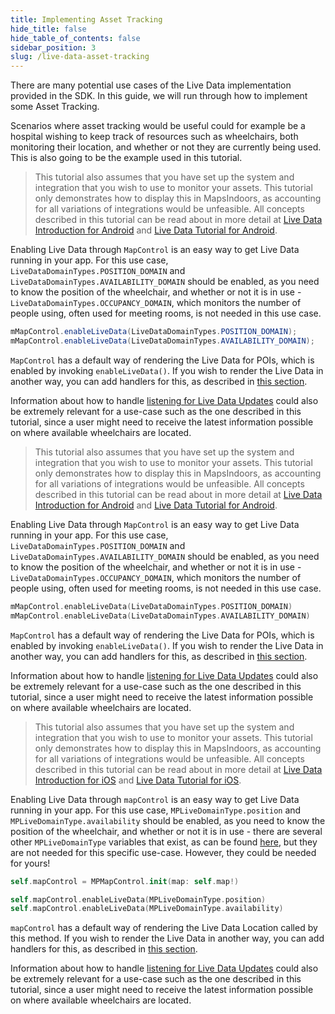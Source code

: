 ```yaml
---
title: Implementing Asset Tracking
hide_title: false
hide_table_of_contents: false
sidebar_position: 3
slug: /live-data-asset-tracking
---
```



There are many potential use cases of the Live Data implementation provided in the SDK. In this guide, we will run through how to implement some Asset Tracking.

Scenarios where asset tracking would be useful could for example be a hospital wishing to keep track of resources such as wheelchairs, both monitoring their location, and whether or not they are currently being used. This is also going to be the example used in this tutorial.

<Tabs groupId="live-data-intro">
<TabItem value="android" label="Android" default>

<Tabs groupId="live-data-intro-platform">
<TabItem value="java" label="Java" default>

> This tutorial also assumes that you have set up the system and integration that you wish to use to monitor your assets. This tutorial only demonstrates how to display this in MapsIndoors, as accounting for all variations of integrations would be unfeasible. All concepts described in this tutorial can be read about in more detail at [Live Data Introduction for Android](map/live-data/live-data-intro-android) and [Live Data Tutorial for Android](map/live-data/live-data-tutorial-android).

Enabling Live Data through `MapControl` is an easy way to get Live Data running in your app. For this use case, `LiveDataDomainTypes.POSITION_DOMAIN` and `LiveDataDomainTypes.AVAILABILITY_DOMAIN` should be enabled, as you need to know the position of the wheelchair, and whether or not it is in use - `LiveDataDomainTypes.OCCUPANCY_DOMAIN`, which monitors the number of people using, often used for meeting rooms, is not needed in this use case.

```java
mMapControl.enableLiveData(LiveDataDomainTypes.POSITION_DOMAIN);
mMapControl.enableLiveData(LiveDataDomainTypes.AVAILABILITY_DOMAIN);
```

`MapControl` has a default way of rendering the Live Data for POIs, which is enabled by invoking `enableLiveData()`. If you wish to render the Live Data in another way, you can add handlers for this, as described in [this section](map/live-data/live-data-intro-android/#rendering-live-data-locations).

Information about how to handle [listening for Live Data Updates](map/live-data/live-data-intro-android/#listening-for-live-updates) could also be extremely relevant for a use-case such as the one described in this tutorial, since a user might need to receive the latest information possible on where available wheelchairs are located.

</TabItem>
<TabItem value="kotlin" label="Kotlin" default>

> This tutorial also assumes that you have set up the system and integration that you wish to use to monitor your assets. This tutorial only demonstrates how to display this in MapsIndoors, as accounting for all variations of integrations would be unfeasible. All concepts described in this tutorial can be read about in more detail at [Live Data Introduction for Android](map/live-data/live-data-intro-android) and [Live Data Tutorial for Android](map/live-data/live-data-tutorial-android).

Enabling Live Data through `MapControl` is an easy way to get Live Data running in your app. For this use case, `LiveDataDomainTypes.POSITION_DOMAIN` and `LiveDataDomainTypes.AVAILABILITY_DOMAIN` should be enabled, as you need to know the position of the wheelchair, and whether or not it is in use - `LiveDataDomainTypes.OCCUPANCY_DOMAIN`, which monitors the number of people using, often used for meeting rooms, is not needed in this use case.

```kotlin
mMapControl.enableLiveData(LiveDataDomainTypes.POSITION_DOMAIN)
mMapControl.enableLiveData(LiveDataDomainTypes.AVAILABILITY_DOMAIN)
```

`MapControl` has a default way of rendering the Live Data for POIs, which is enabled by invoking `enableLiveData()`. If you wish to render the Live Data in another way, you can add handlers for this, as described in [this section](map/live-data/live-data-intro-android/#rendering-live-data-locations).

Information about how to handle [listening for Live Data Updates](map/live-data/live-data-intro-android/#listening-for-live-updates) could also be extremely relevant for a use-case such as the one described in this tutorial, since a user might need to receive the latest information possible on where available wheelchairs are located.

</TabItem>
</Tabs>

</TabItem>
<TabItem value="ios" label="iOS">

> This tutorial also assumes that you have set up the system and integration that you wish to use to monitor your assets. This tutorial only demonstrates how to display this in MapsIndoors, as accounting for all variations of integrations would be unfeasible. All concepts described in this tutorial can be read about in more detail at [Live Data Introduction for iOS](map/live-data/live-data-intro-ios) and [Live Data Tutorial for iOS](map/live-data/live-data-tutorial-ios).

Enabling Live Data through `mapControl` is an easy way to get Live Data running in your app. For this use case, `MPLiveDomainType.position` and `MPLiveDomainType.availability` should be enabled, as you need to know the position of the wheelchair, and whether or not it is in use - there are several other `MPLiveDomainType` variables that exist, as can be found [here](https://app.mapsindoors.com/mapsindoors/reference/ios/v3/interface_m_p_live_domain_type.html), but they are not needed for this specific use-case. However, they could be needed for yours!

```swift
self.mapControl = MPMapControl.init(map: self.map!)

self.mapControl.enableLiveData(MPLiveDomainType.position)
self.mapControl.enableLiveData(MPLiveDomainType.availability)
```

`mapControl` has a default way of rendering the Live Data Location called by this method. If you wish to render the Live Data in another way, you can add handlers for this, as described in [this section](map/live-data/live-data-intro-ios/#rendering-live-data-locations).

Information about how to handle [listening for Live Data Updates](map/live-data/live-data-intro-ios/#listening-for-live-updates) could also be extremely relevant for a use-case such as the one described in this tutorial, since a user might need to receive the latest information possible on where available wheelchairs are located.

</TabItem>
</Tabs>
